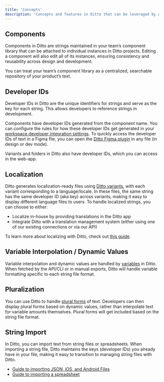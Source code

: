```yaml
---
title: 'Concepts'
description: 'Concepts and features in Ditto that can be leveraged by developers'
---
```


## Components

Components in Ditto are strings maintained in your team’s component library that can be attached to individual instances in Ditto projects. Editing a component will also edit all of its instances, ensuring consistency and reusability across design and development. 

You can treat your team’s component library as a centralized, searchable repository of your product’s text. 

## Developer IDs

Developer IDs in Ditto are the unique identifiers for strings and serve as the key for each string. This allows developers to reference strings in development. 

Components have developer IDs generated from the component name. You can configure the rules for how these developer IDs get generated in your [workspace developer integration settings](https://app.dittowords.com/account/devtools). To quickly access the developer IDs of text in a Figma file, you can open the [Ditto Figma plugin](https://www.figma.com/community/plugin/798826066406007173/ditto-manage-copy-from-design-to-production) in any file (in design or dev mode). 

Variants and folders in Ditto also have developer IDs, which you can access in the web-app. 

## Localization

Ditto generates localization-ready files using [Ditto variants](https://www.dittowords.com/docs/variants), with each variant corresponding to a language/locale. In these files, the same string has the same developer ID (aka key) across variants, making it easy to display different language files to users. To handle localized strings, you can choose to either: 

- Localize in-house by providing translations in the Ditto app
- Integrate Ditto with a translation management system (either using one of our existing connections or via our API)

To learn more about localizing with Ditto, check out [this guide](https://www.dittowords.com/blog/the-all-in-one-guide-to-localizing-with-ditto).

## Variable Interpolation / Dynamic Values

Variable interpolation and dynamic values are handled by [variables](https://www.dittowords.com/docs/variables) in Ditto. When fetched by the API/CLI or in manual exports, Ditto will handle variable formatting specific to each string file format. 

## Pluralization

You can use Ditto to handle [plural forms](https://www.dittowords.com/docs/pluralization) of text. Developers can then display plural forms based on dynamic values, rather than interpolate text for variable amounts themselves. Plural forms will get included based on the string file format.

## String Import

In Ditto, you can import text from string files or spreadsheets. When importing a string file, Ditto maintains the keys (developer IDs) you already have in your file, making it easy to transition to managing string files with Ditto.

- [Guide to importing JSON, iOS, and Android Files](https://www.dittowords.com/docs/importing-string-files)
- [Guide to importing a spreadsheet](https://www.dittowords.com/docs/importing-csv-files)